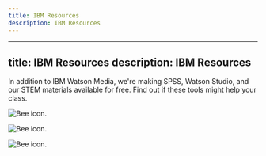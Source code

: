 ```yaml
---
title: IBM Resources
description: IBM Resources
---
```

---
title: IBM Resources
description: IBM Resources
---

<PageDescription>

In addition to IBM Watson Media, we're making SPSS, Watson Studio, and our STEM materials available for free. Find out if these tools might help your class.

</PageDescription>

<Row className="resource-card-group">
<Column colMd={4} colLg={4} noGutterSm>
    <ResourceCard
      subTitle="IBM SPSS Statistics"
      actionIcon="launch"
      aspectRatio="2:1"
      href="https://www.ibm.com/products/spss-statistics?p1=Search&p4=p50715561164&p5=e&cm_mmc=Search_Google-_-1S_1S-_-WW_NA-_-spss_e&cm_mmca7=71700000060951760&cm_mmca8=kwd-98310549&cm_mmca9=CjwKCAjwsMzzBRACEiwAx4lLGylmNvmgJ2QR_bpdY4jjtPOaqxkWP85V5xwVuZbl8OS_5avNWKT_uBoCRmEQAvD_BwE&cm_mmca10=407020396689&cm_mmca11=e&gclid=CjwKCAjwsMzzBRACEiwAx4lLGylmNvmgJ2QR_bpdY4jjtPOaqxkWP85V5xwVuZbl8OS_5avNWKT_uBoCRmEQAvD_BwE&gclsrc=aw.ds"
      >

![Bee icon.](../images/icons/bee-icon.svg)

  </ResourceCard>
</Column>
<Column colMd={4} colLg={4} noGutterSm>
    <ResourceCard
      subTitle="IBM Watson Studio"
      actionIcon="launch"
      aspectRatio="2:1"
      href="https://www.ibm.com/cloud/watson-studio?p1=Search&p4=p50329361744&p5=e&cm_mmc=Search_Google-_-1S_1S-_-WW_NA-_-watson%20studio_e&cm_mmca7=71700000061141377&cm_mmca8=kwd-350089258254&cm_mmca9=CjwKCAjwsMzzBRACEiwAx4lLG5cFGEj2vD3d_9nyj3gGG42v8C6qkUvsCJQGtUBu-eDs9b0HAo_a6RoCT_AQAvD_BwE&cm_mmca10=406140991618&cm_mmca11=e&gclid=CjwKCAjwsMzzBRACEiwAx4lLG5cFGEj2vD3d_9nyj3gGG42v8C6qkUvsCJQGtUBu-eDs9b0HAo_a6RoCT_AQAvD_BwE&gclsrc=aw.ds"
      >

![Bee icon.](../images/icons/bee-icon.svg)

  </ResourceCard>
</Column>
<Column colMd={4} colLg={4} noGutterSm>
    <ResourceCard
      subTitle="IBM Watson Media"
      actionIcon="launch"
      aspectRatio="2:1"
      href="https://www.ibm.com/watson/media"
      >

![Bee icon.](../images/icons/bee-icon.svg)

  </ResourceCard>
</Column>
</Row>
